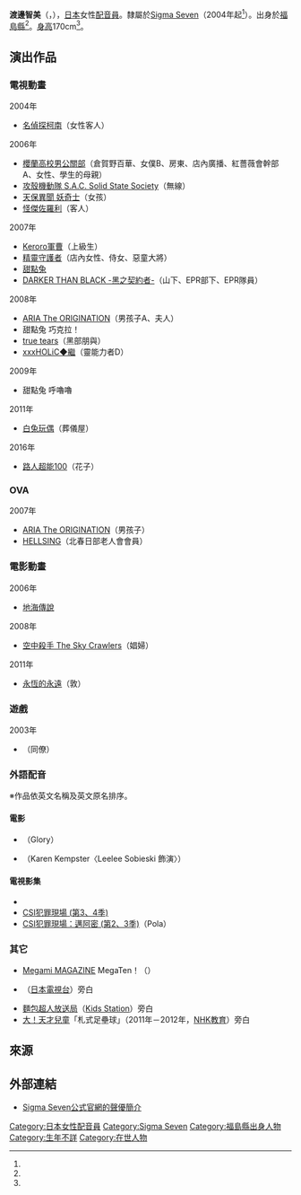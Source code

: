 {{multiple issues|
{{Notability Unreferenced|time=2016-12-25T12:51:15+00:00}}
{{Primarysources|time=2016-12-25T12:51:15+00:00}}
}}
{{noteTA|G1=Anime}}
{{配音員
|姓名= 渡邊智美
|圖片= 
|尺寸= 
|替代= 
|簡介= 
|本名= 
|外文名= 渡辺 智美
|外文= ja
|羅馬拼音= 
|英文名= 
|暱稱= 
|藝名= 
|國籍= 
|籍貫= 
|出生地= 
|出身地= {{JPN}}[[福島縣|福島縣]]
|死歿地= 
|出生名= 
|生年= 
|生月= 1
|生日= 31
|歿年= 
|歿月= 
|歿日= 
|血型= 
|配演語言= 
|教育程度= 
|母校= 
|所屬= [[Sigma_Seven|Sigma Seven]]
|宗教信仰= 
|配偶= 
|活躍年代= 2004年－
|出道作= 
|代表作= 黑部朋與（[[真實之淚_true_tears_(動畫)|true tears]]）<br />倉賀野百華<br />（[[櫻蘭高校男公關部|櫻蘭高校男公關部]]）
|網站= 
|其他= 
|module= {{japanese|embed=yes|渡辺 智美|わたなべ ともみ|Watanabe Tomomi}}
}}
'''渡邊智美'''（{{lang-ja|渡辺 智美}}，{{bd||1月31日<ref name="sigma-pro">{{Cite web|url=http://www.haikyo.co.jp/profile/profile.php?ActorID=12396|title=Sigma Seven公式官網的聲優簡介|publisher=[[Sigma_Seven|Sigma Seven]]|accessdate=2016-12-20|language=ja|archive-date=2021-02-25|archive-url=https://web.archive.org/web/20210225220337/https://haikyo.co.jp/profile/profile.php?ActorID=12396|dead-url=no}}</ref>||}}），[[日本|日本]]女性[[配音員|配音員]]。隸屬於[[Sigma_Seven|Sigma Seven]]（2004年起<ref name="sigma-pro" />）。出身於[[福島縣|福島縣]]<ref name="sigma-pro" />。[[身高|身高]]170cm<ref name="sigma-pro" />。

== 演出作品 ==
=== 電視動畫 ===
; 2004年
* [[名偵探柯南_(動畫)|名偵探柯南]]（女性客人）
; 2006年
* [[櫻蘭高校男公關部|櫻蘭高校男公關部]]（倉賀野百華、女僕B、房東、店內廣播、紅薔薇會幹部A、女性、學生的母親）
* [[攻殼機動隊_S.A.C._Solid_State_Society|攻殼機動隊 S.A.C. Solid State Society]]（無線） 
* [[天保異聞_妖奇士|天保異聞 妖奇士]]（女孩）
* [[怪俠佐羅利|怪傑佐羅利]]（客人）
; 2007年
* [[Keroro軍曹_(動畫)|Keroro軍曹]]（上級生）
* [[守護者系列|精靈守護者]]（店內女性、侍女、惡童大將）
* [[甜點兔|甜點兔]]
* [[DARKER_THAN_BLACK|DARKER THAN BLACK -黑之契約者-]]（山下、EPR部下、EPR隊員）
; 2008年
* [[水星領航員#ARIA_The_ORIGINATION（第三季）|ARIA The ORIGINATION]]（男孩子A、夫人）
* 甜點兔 巧克拉！
* [[真實之淚_true_tears_(動畫)|true tears]]（黑部朋與）
* [[×××HOLiC|xxxHOLiC◆繼]]（靈能力者D）
; 2009年
* 甜點兔 呼嚕嚕
; 2011年
* [[白兔糖|白兔玩偶]]（葬儀屋）
; 2016年
* [[路人超能100|路人超能100]]（花子）

=== OVA ===
; 2007年
* [[水星領航員#ARIA_The_ORIGINATION（第三季）|ARIA The ORIGINATION]]（男孩子）
* [[Hellsing|HELLSING]]（北春日部老人會會員）

=== 電影動畫 ===
; 2006年
* [[地海傳說|地海傳說]]
; 2008年
* [[空中殺手#劇場版|空中殺手 The Sky Crawlers]]（娼婦）
; 2011年
* [[永恆的永遠|永恆的永遠]]（敦）

=== 遊戲 ===
; 2003年
* {{link-ja|OVER THE MONOCHROME RAINBOW featuring SHOGO HAMADA|OVER THE MONOCHROME RAINBOW featuring SHOGO HAMADA}}（同僚）

=== 外語配音 ===
※作品依英文名稱及英文原名排序。
==== 電影 ====
* {{link-en|寡居的一年|The Door in the Floor}}（Glory）
* {{link-en|野蠻城市 (1997年電影)|Jungle 2 Jungle|野蠻城市}}（Karen Kempster〈Leelee Sobieski 飾演〉）

==== 電視影集 ====
* {{link-en|A Nero Wolfe Mystery|A Nero Wolfe Mystery}}
* [[CSI犯罪現場|CSI犯罪現場 (第3、4季)]]
* [[CSI犯罪現場：邁阿密|CSI犯罪現場：邁阿密 (第2、3季)]]（Pola）

=== 其它 ===
* [[Megami_MAGAZINE|Megami MAGAZINE]] MegaTen！（{{link-ja|亞莉珊卓·盧森柏格|クレア・フレーベル#クレア以外の登場人物}}）
* {{link-ja|The！世界驚人新聞|ザ!世界仰天ニュース}}（[[日本電視台|日本電視台]]）旁白
* [[麵包超人|麵包超人放送局]]（[[Kids_Station|Kids Station]]）旁白
* [[天才兒童MAX|大！天才兒童]]「札式足壘球」（2011年－2012年，[[NHK教育頻道|NHK教育]]）旁白

== 來源 ==
{{reflist}}

== 外部連結 ==
* [http://www.sigma7.co.jp/profile/w_47.html Sigma Seven公式官網的聲優簡介] {{Wayback|url=http://www.sigma7.co.jp/profile/w_47.html |date=20191111013257 }} {{ja icon}}

{{Sigma Seven}}
{{DEFAULTSORT: Watanabe Tomomi}} 
[[Category:日本女性配音員|Category:日本女性配音員]]
[[Category:Sigma_Seven|Category:Sigma Seven]]
[[Category:福島縣出身人物|Category:福島縣出身人物]]
[[Category:生年不詳|Category:生年不詳]]
[[Category:在世人物|Category:在世人物]]